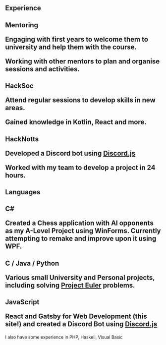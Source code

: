 <Section py="8|12|16|24">
    <Container>
        <Grid col="1|2" gap="12" alignItems="left" rowGap="0">
        <Flexbox flexDirection="column" alignItems="left" textAlign="center">
            <Flexbox flexDirection="column" alignItems="left" textAlign="left">
            <H1 m="0" fontWeight="extrabold" lineHeight="none">
                Experience
            </H1>
            <H2 fontSize="3xl" lineHeight="none" fontWeight="extrabold">
                Mentoring
                <P fontSize="xl" fontWeight="normal">Engaging with first years to welcome them to university and help them with the course.</P>
                <P fontSize="xl" fontWeight="normal">Working with other mentors to plan and organise sessions and activities.</P>
            </H2>
            <H2 fontSize="3xl" lineHeight="none" fontWeight="extrabold">
                HackSoc
                <P fontSize="xl" fontWeight="normal">Attend regular sessions to develop skills in new areas.</P>
                <P fontSize="xl" fontWeight="normal">Gained knowledge in Kotlin, React and more.</P>
            </H2>
            <H2 fontSize="3xl" lineHeight="none" fontWeight="extrabold">
                HackNotts
                <P fontSize="xl" fontWeight="normal">Developed a Discord bot using <A href="https://discord.js.org/#/">Discord.js</A></P>
                <P fontSize="xl" fontWeight="normal">Worked with my team to develop a project in 24 hours.</P>
            </H2>
            </Flexbox>
        </Flexbox>
        <Flexbox flexDirection="column" alignItems="left" textAlign="left" pb="0">
            <H1 m="0" fontWeight="extrabold" lineHeight="none">
                Languages
            </H1>
            <H2 fontSize="3xl" lineHeight="6" fontWeight="extrabold">
                C#
                <P fontSize="xl" fontWeight="normal">Created a Chess application with AI opponents as my A-Level Project using WinForms. Currently attempting to remake and improve upon it using WPF.</P>
            </H2>
            <H2 fontSize="3xl" lineHeight="6" fontWeight="extrabold">
                C / Java / Python
                <P fontSize="xl" fontWeight="normal">Various small University and Personal projects, including solving <A href="https://www.projecteuler.net" target="_blank" color="black">Project Euler</A> problems.</P>
            </H2>
            <H2 fontSize="3xl" lineHeight="6" fontWeight="extrabold">
                JavaScript
                <P fontSize="xl" fontWeight="normal">React and Gatsby for Web Development (this site!) and created a Discord Bot using <A href="https://discord.js.org/#/">Discord.js</A></P>
            </H2>
            <P fontSize="xl" lineHeight="6" fontWeight="normal">I also have some experience in PHP, Haskell, Visual Basic</P>
        </Flexbox>
        </Grid>
    </Container>
</Section>
